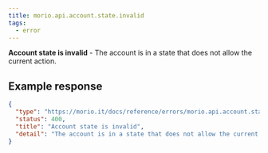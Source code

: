 ```yaml
---
title: morio.api.account.state.invalid
tags:
  - error
---
```


<!-- MORIO_AUTO_GENERATED_CONTENT_STARTS - Manual changes made below will be overwritten -->

**Account state is invalid** - The account is in a state that does not allow the current action.

<!-- MORIO_AUTO_GENERATED_CONTENT_ENDS - Manual changes made above will be overwritten -->

<!-- MORIO_AUTO_GENERATED_CONTENT_STARTS - Manual changes made below will be overwritten -->

## Example response

```json
{
  "type": "https://morio.it/docs/reference/errors/morio.api.account.state.invalid",
  "status": 400,
  "title": "Account state is invalid",
  "detail": "The account is in a state that does not allow the current action."
}
```

<!-- MORIO_AUTO_GENERATED_CONTENT_ENDS - Manual changes made above will be overwritten -->
